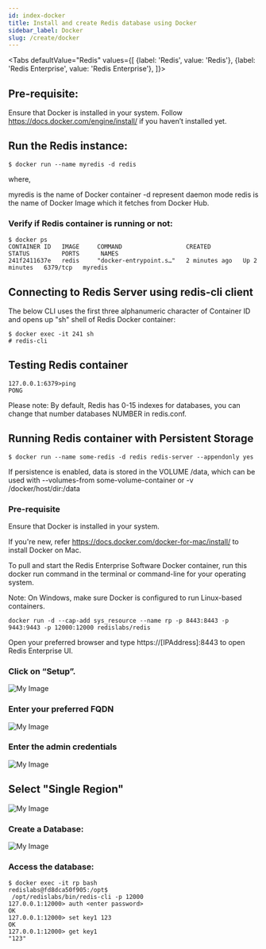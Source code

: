 ```yaml
---
id: index-docker
title: Install and create Redis database using Docker
sidebar_label: Docker
slug: /create/docker
---
```



<Tabs
  defaultValue="Redis"
  values={[
    {label: 'Redis', value: 'Redis'},
    {label: 'Redis Enterprise', value: 'Redis Enterprise'},
  ]}>
  <TabItem value="Redis">

## Pre-requisite:

Ensure that Docker is installed in your system. Follow https://docs.docker.com/engine/install/ if you haven’t installed yet.

## Run the Redis instance:


```
$ docker run --name myredis -d redis
```

where,

myredis is the name of Docker container
-d represent daemon mode
redis is the name of Docker Image which it fetches from Docker Hub.

### Verify if Redis container is running or not:

```
$ docker ps
CONTAINER ID   IMAGE     COMMAND                  CREATED         STATUS         PORTS      NAMES
241f2411637e   redis     "docker-entrypoint.s…"   2 minutes ago   Up 2 minutes   6379/tcp   myredis
```

## Connecting to Redis Server using redis-cli client

The below CLI uses the first three alphanumeric character of Container ID  and opens up "sh" shell of Redis Docker container:

```
$ docker exec -it 241 sh
# redis-cli
```

## Testing Redis container


```
127.0.0.1:6379>ping
PONG
```

Please note: By default, Redis has 0-15 indexes for databases, you can change that number databases NUMBER in redis.conf.

## Running Redis container with Persistent Storage

```
$ docker run --name some-redis -d redis redis-server --appendonly yes
```

If persistence is enabled, data is stored in the VOLUME /data, which can be used with --volumes-from some-volume-container or -v /docker/host/dir:/data 

 
</TabItem>
  <TabItem value="Redis Enterprise">



### Pre-requisite

Ensure that Docker is installed in your system.

If you're new, refer https://docs.docker.com/docker-for-mac/install/ to install Docker on Mac. 


To pull and start the Redis Enterprise Software Docker container, run this docker run command in the terminal or command-line for your operating system.

Note: On Windows, make sure Docker is configured to run Linux-based containers.

```
docker run -d --cap-add sys_resource --name rp -p 8443:8443 -p 9443:9443 -p 12000:12000 redislabs/redis
```

Open your preferred browser and type https://[IPAddress]:8443 to open Redis Enterprise UI.

### Click on “Setup”.

![My Image](images/resoftware-1.png)


### Enter your preferred FQDN 

![My Image](images/resoftware-2.png)

### Enter the admin credentials

![My Image](images/resoftware-4.png)

## Select "Single Region"  

![My Image](images/resoftware-5.png)

### Create a Database:


![My Image](images/resoftware-7.png)

### Access the database:


```
$ docker exec -it rp bash
redislabs@fd8dca50f905:/opt$
 /opt/redislabs/bin/redis-cli -p 12000
127.0.0.1:12000> auth <enter password>
OK
127.0.0.1:12000> set key1 123
OK
127.0.0.1:12000> get key1
"123"
```

</TabItem>
</Tabs>

